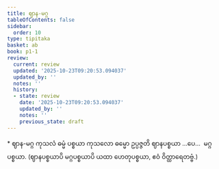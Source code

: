 ```yaml
---
title: ဈာန-မဂ္ဂ
tableOfContents: false
sidebar:
  order: 10
type: tipitaka
basket: ab
book: p1-1
review:
  current: review
  updated: '2025-10-23T09:20:53.094037'
  updated_by: ''
  notes: ''
  history:
  - state: review
    date: '2025-10-23T09:20:53.094037'
    updated_by: ''
    notes: ''
    previous_state: draft
---
```



<ReviewStatus review={frontmatter.review} showDetails={true} />

<HypothesisAnnotation frontmatter={frontmatter} />

<DynamicBreadcrumb />

<Paragraph type="center" book="p1-1">
* ဈာန-မဂ္ဂ
</Paragraph>

<Division number="130" book="p1-1" e="ch" v="36" p="44">

<Paragraph number="484" book="p1-1">
ကုသလံ ဓမ္မံ ပစ္စယာ ကုသလော ဓမ္မော ဥပ္ပဇ္ဇတိ ဈာနပစ္စယာ …ပေ…  မဂ္ဂပစ္စယာ.
</Paragraph>

<Paragraph number="485" book="p1-1">
(ဈာနပစ္စယာပိ မဂ္ဂပစ္စယာပိ ယထာ ဟေတုပစ္စယာ, ဧဝံ ဝိတ္ထာရေတဗ္ဗံ.)
</Paragraph>
</Division>